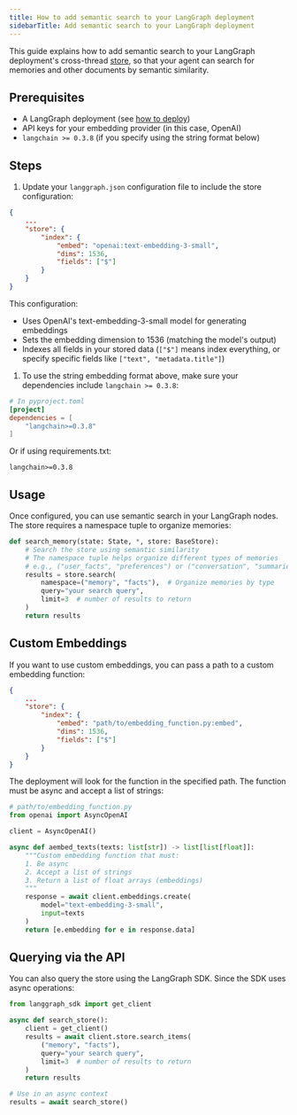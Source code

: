```yaml
---
title: How to add semantic search to your LangGraph deployment
sidebarTitle: Add semantic search to your LangGraph deployment
---
```

This guide explains how to add semantic search to your LangGraph deployment's cross-thread [store](/oss/python/langgraph/persistence#memory-store), so that your agent can search for memories and other documents by semantic similarity.

## Prerequisites

* A LangGraph deployment (see [how to deploy](/langgraph-platform/setup-app-requirements-txt))
* API keys for your embedding provider (in this case, OpenAI)
* `langchain >= 0.3.8` (if you specify using the string format below)

## Steps

1. Update your `langgraph.json` configuration file to include the store configuration:

```json
{
    ...
    "store": {
        "index": {
            "embed": "openai:text-embedding-3-small",
            "dims": 1536,
            "fields": ["$"]
        }
    }
}
```

This configuration:

* Uses OpenAI's text-embedding-3-small model for generating embeddings
* Sets the embedding dimension to 1536 (matching the model's output)
* Indexes all fields in your stored data (`["$"]` means index everything, or specify specific fields like `["text", "metadata.title"]`)

1. To use the string embedding format above, make sure your dependencies include `langchain >= 0.3.8`:

```toml
# In pyproject.toml
[project]
dependencies = [
    "langchain>=0.3.8"
]
```

Or if using requirements.txt:

```
langchain>=0.3.8
```

## Usage

Once configured, you can use semantic search in your LangGraph nodes. The store requires a namespace tuple to organize memories:

```python
def search_memory(state: State, *, store: BaseStore):
    # Search the store using semantic similarity
    # The namespace tuple helps organize different types of memories
    # e.g., ("user_facts", "preferences") or ("conversation", "summaries")
    results = store.search(
        namespace=("memory", "facts"),  # Organize memories by type
        query="your search query",
        limit=3  # number of results to return
    )
    return results
```

## Custom Embeddings

If you want to use custom embeddings, you can pass a path to a custom embedding function:

```json
{
    ...
    "store": {
        "index": {
            "embed": "path/to/embedding_function.py:embed",
            "dims": 1536,
            "fields": ["$"]
        }
    }
}
```

The deployment will look for the function in the specified path. The function must be async and accept a list of strings:

```python
# path/to/embedding_function.py
from openai import AsyncOpenAI

client = AsyncOpenAI()

async def aembed_texts(texts: list[str]) -> list[list[float]]:
    """Custom embedding function that must:
    1. Be async
    2. Accept a list of strings
    3. Return a list of float arrays (embeddings)
    """
    response = await client.embeddings.create(
        model="text-embedding-3-small",
        input=texts
    )
    return [e.embedding for e in response.data]
```

## Querying via the API

You can also query the store using the LangGraph SDK. Since the SDK uses async operations:

```python
from langgraph_sdk import get_client

async def search_store():
    client = get_client()
    results = await client.store.search_items(
        ("memory", "facts"),
        query="your search query",
        limit=3  # number of results to return
    )
    return results

# Use in an async context
results = await search_store()
```

